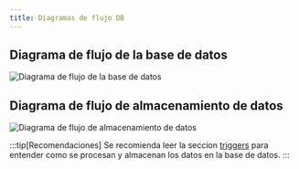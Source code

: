 ```yaml
---
title: Diagramas de flujo DB
---
```


## Diagrama de flujo de la base de datos

![Diagrama de flujo de la base de datos](/src/assets/svg/baseDeDatos.svg)

## Diagrama de flujo de almacenamiento de datos

![Diagrama de flujo de almacenamiento de datos](/src/assets/svg/flujoBaseDeDatos.svg)

:::tip[Recomendaciones]
    Se recomienda leer la seccion [triggers](/arquitectura/base_de_datos/triggers) para entender como se procesan y almacenan los datos en la base de datos.
:::

